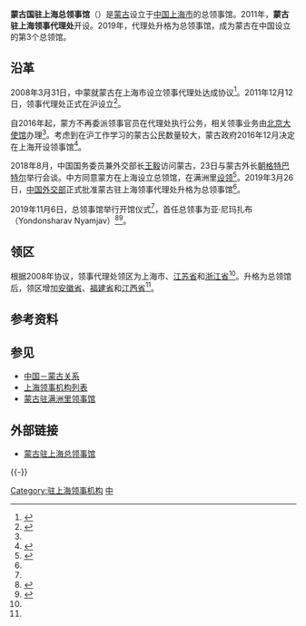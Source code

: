 {{Infobox diplomatic mission
| name= 蒙古国驻上海总领事馆<br>[[File:State_emblem_of_Mongolia.svg|100px]]
| native_name= Монгол Улсаас БНХАУ-ын Шанхай хот дахь Ерөнхий консулын газар
| image= 
| location={{CHN}}[[上海市|上海市]]
| address = 上海市[[浦东新区|浦东新区]][[浦东南路|浦东南路]]1428号101、301、309室<ref name = "info">{{cite web |url=https://www.fmprc.gov.cn/web/fw_673051/lbfw_673061/lsgmd_673079/t1106179.shtml |title=蒙古国驻上海总领事馆 |publisher=中华人民共和国外交部 |date= |accessdate=2021-01-21}}</ref>
| consul_general= 亚·尼玛扎布
| department={{MNG}}[[蒙古外交部|外交部]]
| jurisdiction= [[上海市|上海市]]、[[江苏省|江苏省]]、[[浙江省|浙江省]]、[[安徽省|安徽省]]、[[福建省|福建省]]、[[江西省|江西省]]
| website= {{mn icon}}[http://www.shanghai.consul.mn/ 蒙古驻上海总领事馆]
}}
'''蒙古国驻上海总领事馆'''（{{lang-mn|'''Монгол Улсаас БНХАУ-ын Шанхай хот дахь Ерөнхий консулын газар'''}}）是[[蒙古|蒙古]]设立于[[中国|中国]][[上海市|上海市]]的总领事馆。2011年，'''蒙古驻上海领事代理处'''开设。2019年，代理处升格为总领事馆，成为蒙古在中国设立的第3个总领馆。

==沿革==
2008年3月31日，中蒙就蒙古在上海市设立领事代理处达成协议<ref name="treaty">{{cite web |url=http://treaty.mfa.gov.cn/Treaty/web/detail1.jsp?objid=1531876926307 |title=中华人民共和国政府和蒙古国政府关于蒙古在上海设立领事代理处的换文 |website=中华人民共和国条约数据库 |publisher=中华人民共和国外交部  |date= |accessdate=2021-01-21 }}</ref>。2011年12月12日，领事代理处正式在沪设立<ref name="shanghai">{{cite web |url=http://wsb.sh.gov.cn/node468/20191111/0018-38800.html |title=蒙古国驻上海总领事馆举行开馆仪式 |publisher=上海市政府外事办公室领事处 |date=2019-11-11 |accessdate=2021-01-21 }}</ref>。

自2016年起，蒙方不再委派领事官员在代理处执行公务，相关领事业务由[[蒙古驻华大使馆|北京大使馆]]办理<ref name="shanghai"/>。考虑到在沪工作学习的蒙古公民数量较大，蒙古政府2016年12月决定在上海开设领事馆<ref>{{en}}{{cite news |author=Amarsaikhan.B |url=https://montsame.mn/en/read/127873 |title=Embassies in Brazil and Indonesia to close, new consulate to open in Shanghai |publisher=[[蒙古通讯社|Montsame]] |date=2018-11-14 |accessdate=2021-01-21 }}</ref>。

2018年8月，中国国务委员兼外交部长[[王毅|王毅]]访问蒙古，23日与蒙古外长[[朝格特巴特尔|朝格特巴特尔]]举行会谈。中方同意蒙方在上海设立总领馆，在满洲里[[蒙古驻满洲里领事馆|设领]]<ref>{{cite web |url= https://www.fmprc.gov.cn/web/gjhdq_676201/gj_676203/yz_676205/1206_676740/xgxw_676746/t1587874.shtml |title=王毅介绍中蒙外长会谈共识 |publisher=中华人民共和国外交部 |date=2018-08-24 |accessdate=2021-01-21}}</ref>。2019年3月26日，[[中华人民共和国外交部|中国外交部]]正式批准蒙古驻上海领事代理处升格为总领事馆<ref name="shanghai"/>。

2019年11月6日，总领事馆举行开馆仪式<ref name="shanghai"/>，首任总领事为亚·尼玛扎布（Yondonsharav Nyamjav）<ref>{{mn icon}}{{cite web |url=http://www.shanghai.consul.mn/index.php?moduls=10 |title=Ерөнхий консулын газрын ажилтнууд |publisher=Монгол Улсаас БНХАУ-ын Шанхай хот дахь Ерөнхий консулын газар |date= |accessdate=2021-01-21 }}</ref><ref>{{cite news |author=Munkh-Orgil.S |url=https://www.montsame.mn/cn/read/193091 |title=亚·尼玛扎布任蒙古国驻上海总领事 |publisher=[[蒙古通讯社|蒙古通讯社]] |date=2019-06-17 |accessdate=2021-01-21 }}</ref>。

==领区==
根据2008年协议，领事代理处领区为上海市、[[江苏省|江苏省]]和[[浙江省|浙江省]]<ref name="treaty"/>。升格为总领馆后，领区增加[[安徽省|安徽省]]、[[福建省|福建省]]和[[江西省|江西省]]<ref name = "info"/>。

==参考资料==
{{reflist}}

==参见==
* [[中国－蒙古关系|中国－蒙古关系]]
* [[上海领事机构列表|上海领事机构列表]]
* [[蒙古驻满洲里领事馆|蒙古驻满洲里领事馆]]

==外部链接==
*  {{mn icon}}[http://www.shanghai.consul.mn/ 蒙古驻上海总领事馆]

{{-}}
{{驻中华人民共和国外交机构|state=collapsed}}

[[Category:驻上海领事机构|Category:驻上海领事机构]]
[[Category:蒙古駐外機構|中]]